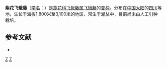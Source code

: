 {{Infraspeciesbox
| image = 
| image_caption = 
| status = 
| status_system = 
| genus = Porana
| species = racemosa
| varietas = violacea
| authority = [[吴征镒|C. Y. Wu]]
}}

'''紫花飞蛾藤'''（[[学名|学名]]：{{lang|la|''Porana racemosa'' var. ''violacea''}}）是[[旋花科|旋花科]][[飞蛾藤属|飞蛾藤属]][[飞蛾藤|飞蛾藤]]的[[变种|变种]]。分布在[[中国大陆|中国大陆]]的[[四川|四川]]等地，生长于海拔1,800米至3,100米的地区，常生于灌丛中，目前尚未由人工引种栽培。

== 参考文献 ==
<div class="references-small">
* {{cite web| url =http://www.bioinfo.cn/db05/KmzwSpecies.php?action=view&id=30605| title =紫花飞蛾藤（变种）| work =《中国高等植物数据库全库》| publisher =中国科学院微生物研究所| author =昆明植物研究所| accessdate =2009-02-26| deadurl =yes| archiveurl =https://web.archive.org/web/20160305042728/http://www.bioinfo.cn/db05/KmzwSpecies.php?action=view&id=30605| archivedate =2016-03-05}}
</div>
{{Taxonbar}}

[[Category:飞蛾藤属|Z]]
[[Category:四川植物|Z]]